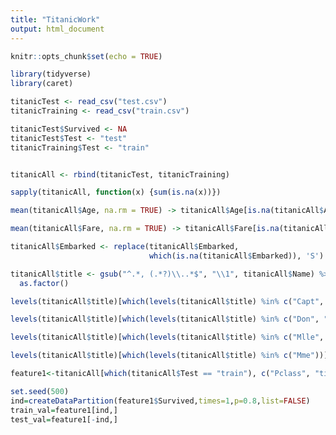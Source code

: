 ```yaml
---
title: "TitanicWork"
output: html_document
---
```


```r
knitr::opts_chunk$set(echo = TRUE)

library(tidyverse)
library(caret)

titanicTest <- read_csv("test.csv")
titanicTraining <- read_csv("train.csv")

titanicTest$Survived <- NA
titanicTest$Test <- "test"
titanicTraining$Test <- "train"


titanicAll <- rbind(titanicTest, titanicTraining)

sapply(titanicAll, function(x) {sum(is.na(x))})

mean(titanicAll$Age, na.rm = TRUE) -> titanicAll$Age[is.na(titanicAll$Age)]

mean(titanicAll$Fare, na.rm = TRUE) -> titanicAll$Fare[is.na(titanicAll$Fare)]

titanicAll$Embarked <- replace(titanicAll$Embarked, 
                               which(is.na(titanicAll$Embarked)), 'S')

titanicAll$title <- gsub("^.*, (.*?)\\..*$", "\\1", titanicAll$Name) %>% 
  as.factor()

levels(titanicAll$title)[which(levels(titanicAll$title) %in% c("Capt", "Col", "Major","Dr", "Rev"))] <- "Officer"

levels(titanicAll$title)[which(levels(titanicAll$title) %in% c("Don", "Dona", "Jonkheer","Lady","Sir", "the Countess"))] <- "Aristocrat"

levels(titanicAll$title)[which(levels(titanicAll$title) %in% c("Mlle", "Ms"))] <- "Miss"

levels(titanicAll$title)[which(levels(titanicAll$title) %in% c("Mme"))] <- "Mrs"

feature1<-titanicAll[which(titanicAll$Test == "train"), c("Pclass", "title","Sex","Embarked","Survived")]

set.seed(500)
ind=createDataPartition(feature1$Survived,times=1,p=0.8,list=FALSE)
train_val=feature1[ind,]
test_val=feature1[-ind,]



```



